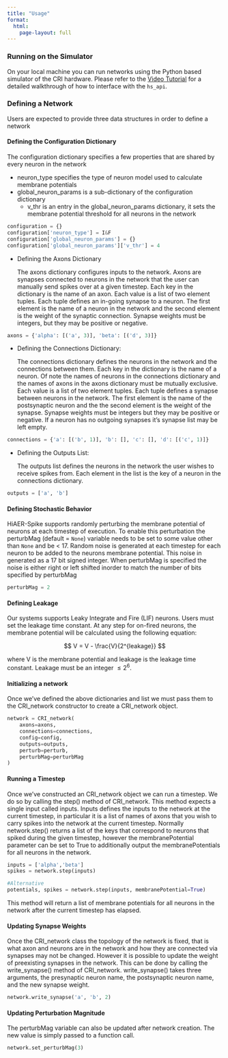 ```yaml
---
title: "Usage"
format:
  html:
    page-layout: full
---
```


### **Running on the Simulator**

On your local machine you can run networks using the Python based simulator of the CRI hardware. Please refer to the [Video Tutorial](submitting-jobs.html#video-tutorial) for a detailed walkthrough of how to interface with the `hs_api`.

### **Defining a Network**
Users are expected to provide three data structures in order to define a network

#### **Defining the Configuration Dictionary**

The configuration dictionary specifies a few properties that are shared by every neuron in the network

- neuron_type specifies the type of neuron model used to calculate membrane potentials
- global_neuron_params is a sub-dictionary of the configuration dictionary
  - v_thr is an entry in the global_neuron_params dictionary, it sets the membrane potential threshold for all neurons in the network

```python
configuration = {}
configuration['neuron_type'] = I&F
configuration['global_neuron_params'] = {}
configuration['global_neuron_params']['v_thr'] = 4
```

- Defining the Axons Dictionary

    The axons dictionary configures inputs to the network. Axons are synapses connected to neurons in the network that the user can manually send spikes over at a given timestep. Each key in the dictionary is the name of an axon. Each value is a list of two element tuples. Each tuple defines an in-going synapse to a neuron. The first element is the name of a neuron in the network and the second element is the weight of the synaptic connection. Synapse weights must be integers, but they may be positive or negative.

```python
axons = {'alpha': [('a', 3)], 'beta': [('d', 3)]}
```

- Defining the Connections Dictionary:

    The connections dictionary defines the neurons in the network and the connections between them. Each key in the dictionary is the name of a neuron. Of note the names of neurons in the connections dictionary and the names of axons in the axons dictionary must be mutually exclusive. Each value is a list of two element tuples. Each tuple defines a synapse between neurons in the network. The first element is the name of the postsynaptic neuron and the the second element is the weight of the synapse. Synapse weights must be integers but they may be positive or negative. If a neuron has no outgoing synapses it’s synapse list may be left empty.

```python
connections = {'a': [('b', 1)], 'b': [], 'c': [], 'd': [('c', 1)]}
```

- Defining the Outputs List:

    The outputs list defines the neurons in the network the user wishes to receive spikes from. Each element in the list is the key of a neuron in the connections dictionary.

```python
outputs = ['a', 'b']
```

#### **Defining Stochastic Behavior**
HiAER-Spike supports randomly perturbing the membrane potential of neurons at each timestep of execution. To enable this perturbation the perturbMag (default = `None`) variable needs to be set to some value other than `None` and be < 17. Random noise is generated at each timestep for each neuron to be added to the neurons membrane potential. This noise in generated as a 17 bit signed integer. When perturbMag is specified the noise is either right or left shifted inorder to match the number of bits specified by perturbMag

```python
perturbMag = 2
```

#### **Defining Leakage**
Our systems supports Leaky Integrate and Fire (LIF) neurons. Users must set the leakage time constant. At any step for on-fired neurons, the membrane potential will be calculated using the following equation:

$$ V = V - \frac{V}{2^{leakage}} $$

 where V is the membrane potential and leakage is the leakage time constant. Leakage must be an integer $\leq 2^6$.

#### **Initializing a network**
Once we’ve defined the above dictionaries and list we must pass them to the CRI_network constructor to create a CRI_network object.

```python
network = CRI_network(
    axons=axons,
    connections=connections,
    config=config,
    outputs=outputs,
    perturb=perturb,
    perturbMag=perturbMag
)
```

#### **Running a Timestep**
Once we’ve constructed an CRI_network object we can run a timestep. We do so by calling the step() method of CRI_network. This method expects a single input called inputs. Inputs defines the inputs to the network at the current timestep, in particular it is a list of names of axons that you wish to carry spikes into the network at the current timestep. Normally network.step() returns a list of the keys that correspond to neurons that spiked during the given timestep, however the membranePotential parameter can be set to True to additionally output the membranePotentials for all neurons in the network.

```python
inputs = ['alpha','beta']
spikes = network.step(inputs)

#Alternative
potentials, spikes = network.step(inputs, membranePotential=True)
```

This method will return a list of membrane potentials for all neurons in the network after the current timestep has elapsed.

#### **Updating Synapse Weights**
Once the CRI_network class the topology of the network is fixed, that is what axon and neurons are in the network and how they are connected via synapses may not be changed. However it is possible to update the weight of preexisting synapses in the network. This can be done by calling the write_synapse() method of CRI_network. write_synapse() takes three arguments, the presynaptic neuron name, the postsynaptic neuron name, and the new synapse weight.

```python
network.write_synapse('a', 'b', 2)
```

#### **Updating Perturbation Magnitude**
The perturbMag variable can also be updated after network creation. The new value is simply passed to a function call.

```python
network.set_perturbMag(3)
```

